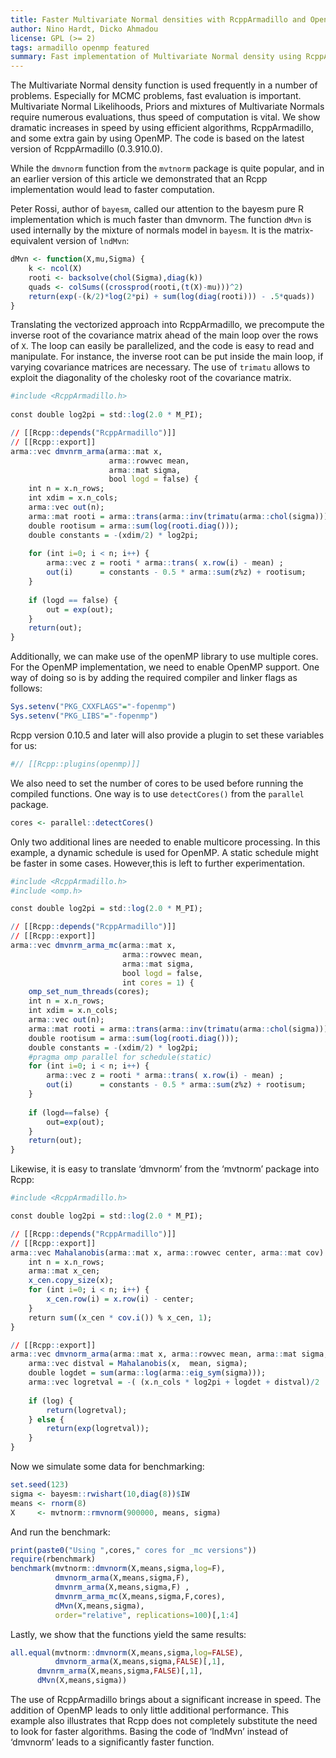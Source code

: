 ---
title: Faster Multivariate Normal densities with RcppArmadillo and OpenMP
author: Nino Hardt, Dicko Ahmadou
license: GPL (>= 2)
tags: armadillo openmp featured
summary: Fast implementation of Multivariate Normal density using RcppArmadillo and OpenMP.
---

The Multivariate Normal density function is used frequently
in a number of problems. Especially for MCMC problems, fast 
evaluation is important. Multivariate Normal Likelihoods, 
Priors and mixtures of Multivariate Normals require numerous 
evaluations, thus speed of computation is vital. 
We show dramatic increases in speed by using efficient algorithms,
RcppArmadillo, and some extra gain by using OpenMP.
The code is based on the latest version of RcppArmadillo (0.3.910.0).

While the `dmvnorm` function from the `mvtnorm` package is quite popular,
and in an earlier version of this article we demonstrated that an 
Rcpp implementation would lead to faster computation.

Peter Rossi, author of `bayesm`, called our attention to the bayesm pure R 
implementation which is much faster than dmvnorm. 
The function `dMvn` is used internally by the mixture of normals model in 
`bayesm`. It is the matrix-equivalent version of `lndMvn`:



```{r}
dMvn <- function(X,mu,Sigma) {
    k <- ncol(X)
    rooti <- backsolve(chol(Sigma),diag(k))
    quads <- colSums((crossprod(rooti,(t(X)-mu)))^2)
    return(exp(-(k/2)*log(2*pi) + sum(log(diag(rooti))) - .5*quads))
}
```


Translating the vectorized approach into RcppArmadillo, 
we precompute the inverse root of the covariance matrix ahead 
of the main loop over the rows of `X`. 
The loop can easily be parallelized, and the code is easy to read and 
manipulate. For instance, the inverse root can be put inside the main 
loop, if varying covariance matrices are necessary.
The use of `trimatu` allows to exploit the diagonality of the cholesky
root of the covariance matrix.


```{r, engine='Rcpp'}
#include <RcppArmadillo.h>
  
const double log2pi = std::log(2.0 * M_PI);

// [[Rcpp::depends("RcppArmadillo")]]
// [[Rcpp::export]]
arma::vec dmvnrm_arma(arma::mat x,  
                      arma::rowvec mean,  
                      arma::mat sigma, 
                      bool logd = false) { 
    int n = x.n_rows;
    int xdim = x.n_cols;
    arma::vec out(n);
    arma::mat rooti = arma::trans(arma::inv(trimatu(arma::chol(sigma))));
    double rootisum = arma::sum(log(rooti.diag()));
    double constants = -(xdim/2) * log2pi;
    
    for (int i=0; i < n; i++) {
        arma::vec z = rooti * arma::trans( x.row(i) - mean) ;    
        out(i)      = constants - 0.5 * arma::sum(z%z) + rootisum;     
    }  
      
    if (logd == false) {
        out = exp(out);
    }
    return(out);
}
```

Additionally, we can make use of the openMP library to use multiple 
cores. For the OpenMP implementation, we need to enable OpenMP support. 
One way of doing so is by adding the required compiler and linker 
flags as follows:

```{r}
Sys.setenv("PKG_CXXFLAGS"="-fopenmp")
Sys.setenv("PKG_LIBS"="-fopenmp")
```

Rcpp version 0.10.5 and later will also provide a plugin to set these
variables for us:

```{r, engine="Rcpp"}
#// [[Rcpp::plugins(openmp)]]
``` 

We also need to set the number of cores to be used before running the
compiled functions. One way is to use `detectCores()` from the `parallel`
package.

```{r}
cores <- parallel::detectCores()
```

Only two additional lines are needed to enable multicore processing. 
In this example, a dynamic schedule is used for OpenMP. 
A static schedule might be faster in some cases. However,this is 
left to further experimentation.


```{r, engine='Rcpp'}
#include <RcppArmadillo.h>
#include <omp.h>

const double log2pi = std::log(2.0 * M_PI);

// [[Rcpp::depends("RcppArmadillo")]]
// [[Rcpp::export]]
arma::vec dmvnrm_arma_mc(arma::mat x,  
                         arma::rowvec mean,  
                         arma::mat sigma, 
                         bool logd = false,
                         int cores = 1) { 
    omp_set_num_threads(cores);
    int n = x.n_rows;
    int xdim = x.n_cols;
    arma::vec out(n);
    arma::mat rooti = arma::trans(arma::inv(trimatu(arma::chol(sigma))));
    double rootisum = arma::sum(log(rooti.diag()));
    double constants = -(xdim/2) * log2pi;
    #pragma omp parallel for schedule(static) 
    for (int i=0; i < n; i++) {
        arma::vec z = rooti * arma::trans( x.row(i) - mean) ;    
        out(i)      = constants - 0.5 * arma::sum(z%z) + rootisum;     
    }  
      
    if (logd==false) {
        out=exp(out);
    }
    return(out);
}
```


Likewise, it is easy to translate 'dmvnorm' from the 'mvtnorm' 
package into Rcpp:

```{r, engine='Rcpp'}
#include <RcppArmadillo.h>

const double log2pi = std::log(2.0 * M_PI);

// [[Rcpp::depends("RcppArmadillo")]]
// [[Rcpp::export]]
arma::vec Mahalanobis(arma::mat x, arma::rowvec center, arma::mat cov) {
    int n = x.n_rows;
    arma::mat x_cen;
    x_cen.copy_size(x);
    for (int i=0; i < n; i++) {
        x_cen.row(i) = x.row(i) - center;
    }
    return sum((x_cen * cov.i()) % x_cen, 1);    
}

// [[Rcpp::export]]
arma::vec dmvnorm_arma(arma::mat x, arma::rowvec mean, arma::mat sigma, bool log = false) { 
    arma::vec distval = Mahalanobis(x,  mean, sigma);
    double logdet = sum(arma::log(arma::eig_sym(sigma)));
    arma::vec logretval = -( (x.n_cols * log2pi + logdet + distval)/2  ) ;
    
    if (log) { 
        return(logretval);
    } else { 
        return(exp(logretval));
    }
}
```



Now we simulate some data for benchmarking:
```{r}
set.seed(123)
sigma <- bayesm::rwishart(10,diag(8))$IW
means <- rnorm(8)
X     <- mvtnorm::rmvnorm(900000, means, sigma)
```



And run the benchmark:

```{r}
print(paste0("Using ",cores," cores for _mc versions"))
require(rbenchmark)
benchmark(mvtnorm::dmvnorm(X,means,sigma,log=F), 
          dmvnorm_arma(X,means,sigma,F), 
          dmvnrm_arma(X,means,sigma,F) , 
          dmvnrm_arma_mc(X,means,sigma,F,cores), 
          dMvn(X,means,sigma),
          order="relative", replications=100)[,1:4]
```



Lastly, we show that the functions yield the same results:

```{r}
all.equal(mvtnorm::dmvnorm(X,means,sigma,log=FALSE),
          dmvnorm_arma(X,means,sigma,FALSE)[,1],
	  dmvnrm_arma(X,means,sigma,FALSE)[,1],
	  dMvn(X,means,sigma))
```


The use of RcppArmadillo brings about a significant increase 
in speed. The addition of OpenMP leads to only little 
additional performance. 
This example also illustrates that Rcpp does not completely
substitute the need to look for faster algorithms. Basing the
code of 'lndMvn' instead of 'dmvnorm' leads to a significantly
faster function.


